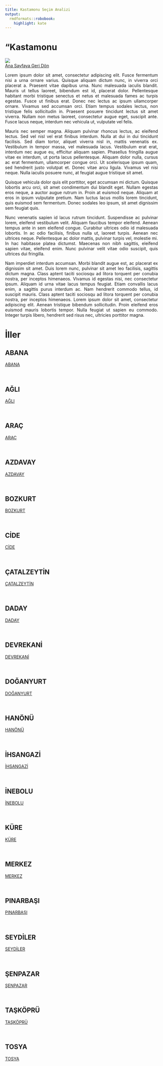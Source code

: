 ```yaml
---
title: Kastamonu Seçim Analizi
output:
  rmdformats::robobook:
    highlight: kate
---
```

# "Kastamonu

<img src="https://ontheworldmap.com/turkey/map-of-turkey.jpg" ><br>
 <a href="https://aiasci.github.io/secimdeneme/">Ana Sayfaya Geri Dön</a> <br>


::: {style="text-align: justify;"}
Lorem ipsum dolor sit amet, consectetur adipiscing elit. Fusce fermentum nisi a urna ornare varius. Quisque aliquam dictum nunc, in viverra orci placerat a. Praesent vitae dapibus urna. Nunc malesuada iaculis blandit. Mauris ut tellus laoreet, bibendum est id, placerat dolor. Pellentesque habitant morbi tristique senectus et netus et malesuada fames ac turpis egestas. Fusce ut finibus erat. Donec nec lectus ac ipsum ullamcorper ornare. Vivamus sed accumsan orci. Etiam tempus sodales lectus, non tristique felis sollicitudin in. Praesent posuere tincidunt lectus sit amet viverra. Nullam non metus laoreet, consectetur augue eget, suscipit ante. Fusce lacus neque, interdum nec vehicula ut, vulputate vel felis.
:::


::: {style="text-align: justify;"}
Mauris nec semper magna. Aliquam pulvinar rhoncus lectus, ac eleifend lectus. Sed vel nisl vel erat finibus interdum. Nulla at dui in dui tincidunt facilisis. Sed diam tortor, aliquet viverra nisl in, mattis venenatis ex. Vestibulum in tempor massa, vel malesuada lacus. Vestibulum erat erat, interdum nec augue eu, efficitur aliquam sapien. Phasellus fringilla augue vitae ex interdum, ut porta lacus pellentesque. Aliquam dolor nulla, cursus ac erat fermentum, ullamcorper congue orci. Ut scelerisque ipsum quam, sed hendrerit justo volutpat et. Donec vitae arcu ligula. Vivamus vel nisi neque. Nulla iaculis posuere nunc, at feugiat augue tristique sit amet.
:::


::: {style="text-align: justify;"}
Quisque vehicula dolor quis elit porttitor, eget accumsan mi dictum. Quisque lobortis arcu orci, sit amet condimentum dui blandit eget. Nullam egestas eros neque, a auctor augue rutrum in. Proin at euismod neque. Aliquam at eros in ipsum vulputate pretium. Nam luctus lacus mollis lorem tincidunt, quis euismod sem fermentum. Donec sodales leo ipsum, sit amet dignissim sem feugiat quis.
:::


::: {style="text-align: justify;"}
Nunc venenatis sapien id lacus rutrum tincidunt. Suspendisse ac pulvinar lorem, eleifend vestibulum velit. Aliquam faucibus tempor eleifend. Aenean tempus ante in sem eleifend congue. Curabitur ultrices odio id malesuada lobortis. In ac odio facilisis, finibus nulla ut, laoreet turpis. Aenean nec ultrices neque. Pellentesque ac dolor mattis, pulvinar turpis vel, molestie mi. In hac habitasse platea dictumst. Maecenas non nibh sagittis, eleifend sapien vitae, eleifend enim. Nunc pulvinar velit vitae odio suscipit, quis ultrices dui fringilla.
:::


::: {style="text-align: justify;"}
Nam imperdiet interdum accumsan. Morbi blandit augue est, ac placerat ex dignissim sit amet. Duis lorem nunc, pulvinar sit amet leo facilisis, sagittis dictum magna. Class aptent taciti sociosqu ad litora torquent per conubia nostra, per inceptos himenaeos. Vivamus id egestas nisi, nec consectetur ipsum. Aliquam id urna vitae lacus tempus feugiat. Etiam convallis lacus enim, a sagittis purus interdum ac. Nam hendrerit commodo tellus, id suscipit mauris. Class aptent taciti sociosqu ad litora torquent per conubia nostra, per inceptos himenaeos. Lorem ipsum dolor sit amet, consectetur adipiscing elit. Aenean tristique bibendum sollicitudin. Proin eleifend eros euismod mauris lobortis tempor. Nulla feugiat ut sapien eu commodo. Integer turpis libero, hendrerit sed risus nec, ultricies porttitor magna. 
:::

# İller


## ABANA

 <a href="ABANA">ABANA</a> 

<br>


## AĞLI

 <a href="AĞLI">AĞLI</a> 

<br>


## ARAÇ

 <a href="ARAÇ">ARAÇ</a> 

<br>


## AZDAVAY

 <a href="AZDAVAY">AZDAVAY</a> 

<br>


## BOZKURT

 <a href="BOZKURT">BOZKURT</a> 

<br>


## CİDE

 <a href="CİDE">CİDE</a> 

<br>


## ÇATALZEYTİN

 <a href="ÇATALZEYTİN">ÇATALZEYTİN</a> 

<br>


## DADAY

 <a href="DADAY">DADAY</a> 

<br>


## DEVREKANİ

 <a href="DEVREKANİ">DEVREKANİ</a> 

<br>


## DOĞANYURT

 <a href="DOĞANYURT">DOĞANYURT</a> 

<br>


## HANÖNÜ

 <a href="HANÖNÜ">HANÖNÜ</a> 

<br>


## İHSANGAZİ

 <a href="İHSANGAZİ">İHSANGAZİ</a> 

<br>


## İNEBOLU

 <a href="İNEBOLU">İNEBOLU</a> 

<br>


## KÜRE

 <a href="KÜRE">KÜRE</a> 

<br>


## MERKEZ

 <a href="MERKEZ">MERKEZ</a> 

<br>


## PINARBAŞI

 <a href="PINARBAŞI">PINARBAŞI</a> 

<br>


## SEYDİLER

 <a href="SEYDİLER">SEYDİLER</a> 

<br>


## ŞENPAZAR

 <a href="ŞENPAZAR">ŞENPAZAR</a> 

<br>


## TAŞKÖPRÜ

 <a href="TAŞKÖPRÜ">TAŞKÖPRÜ</a> 

<br>


## TOSYA

 <a href="TOSYA">TOSYA</a> 

<br>
